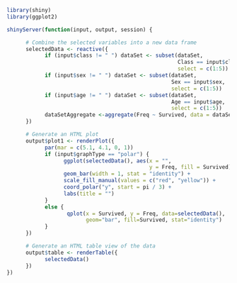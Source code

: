 
```r
library(shiny)
library(ggplot2)

shinyServer(function(input, output, session) {

      # Combine the selected variables into a new data frame
      selectedData <- reactive({
            if (input$class != " ") dataSet <- subset(dataSet,
                                                      Class == input$class,
                                                      select = c(1:5))
            if (input$sex != " ") dataSet <- subset(dataSet,
                                                    Sex == input$sex,
                                                    select = c(1:5))
            if (input$age != " ") dataSet <- subset(dataSet,
                                                    Age == input$age,
                                                    select = c(1:5))
            dataSetAggregate <-aggregate(Freq ~ Survived, data = dataSet, sum)
      })

      # Generate an HTML plot
      output$plot1 <- renderPlot({
            par(mar = c(5.1, 4.1, 0, 1))
            if (input$graphType == "polar") {
                  ggplot(selectedData(), aes(x = "",
                                             y = Freq, fill = Survived)) +
                  geom_bar(width = 1, stat = "identity") +
                  scale_fill_manual(values = c("red", "yellow")) +
                  coord_polar("y", start = pi / 3) +
                  labs(title = "")
            }
            else {
                   qplot(x = Survived, y = Freq, data=selectedData(),
                         geom="bar", fill=Survived, stat="identity")
            }
      })

      # Generate an HTML table view of the data
      output$table <- renderTable({
            selectedData()
      })
})
```
